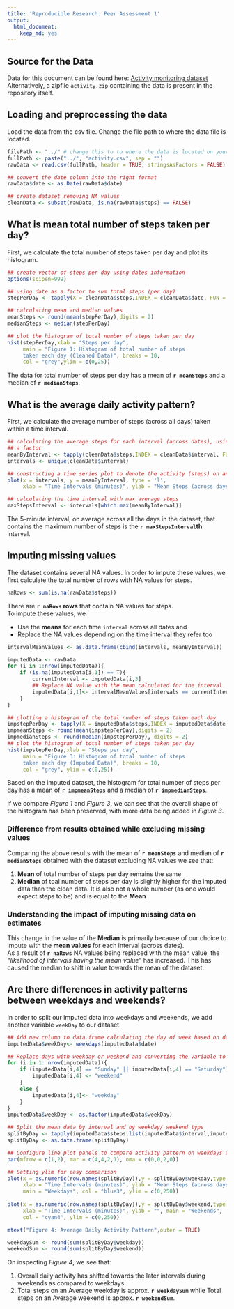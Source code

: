 ```yaml
---
title: 'Reproducible Research: Peer Assessment 1'
output:
  html_document:
    keep_md: yes
---
```


## Source for the Data
Data for this document can be found here: [Activity monitoring dataset](https://d396qusza40orc.cloudfront.net/repdata%2Fdata%2Factivity.zip)  
Alternatively, a zipfile `activity.zip` containing the data is present in the repository itself.  

## Loading and preprocessing the data
Load the data from the csv file. Change the file path to where the data file is 
located.  

```r
filePath <- "../" # change this to to where the data is located on your system
fullPath <- paste("../", "activity.csv", sep = "")
rawData <- read.csv(fullPath, header = TRUE, stringsAsFactors = FALSE)

## convert the date column into the right format
rawData$date <- as.Date(rawData$date) 

## create dataset removing NA values
cleanData <- subset(rawData, is.na(rawData$steps) == FALSE)
```

## What is mean total number of steps taken per day?
First, we calculate the total number of steps taken per day and plot its 
histogram.  

```r
## create vector of steps per day using dates information
options(scipen=999)

## using date as a factor to sum total steps (per day)
stepPerDay <- tapply(X = cleanData$steps,INDEX = cleanData$date, FUN = sum)

## calculating mean and median values
meanSteps <- round(mean(stepPerDay),digits = 2)
medianSteps <- median(stepPerDay)
```
```r
## plot the histogram of total number of steps taken per day
hist(stepPerDay,xlab = "Steps per day", 
     main = "Figure 1: Histogram of total number of steps 
     taken each day (Cleaned Data)", breaks = 10, 
     col = "grey",ylim = c(0,25))
```


The data for total number of steps per day has a mean of **`r meanSteps`** 
and a median of **`r medianSteps`**.


## What is the average daily activity pattern?
First, we calculate the average number of steps (across all days) taken within a time interval.

```r
## calculating the average steps for each interval (across dates), using steps as
## a factor
meanByInterval <- tapply(cleanData$steps,INDEX = cleanData$interval, FUN = mean)
intervals <- unique(cleanData$interval)
```
```r
## constructing a time series plot to denote the activity (steps) on an 'average' day
plot(x = intervals, y = meanByInterval, type = 'l', 
     xlab = "Time Intervals (minutes)", ylab = "Mean Steps (across days)", main = "Figure 2: Average Daily activity pattern", col = "blue3")

## calculating the time interval with max average steps
maxStepsInterval <- intervals[which.max(meanByInterval)]
```

The 5-minute interval, on average across all the days in the dataset, that contains the maximum number of steps is the **`r maxStepsInterval`th** interval.

## Imputing missing values

The dataset contains several NA values. In order to impute these values, we first calculate the total number of rows with NA values for steps.

```r
naRows <- sum(is.na(rawData$steps))
```

There are **`r naRows` rows** that contain NA values for steps.  
To impute these values, we 

 * Use the **means** for each time `interval` across all dates and  
 * Replace the NA values depending on the time interval they refer too

```r
intervalMeanValues <- as.data.frame(cbind(intervals, meanByInterval))

imputedData <- rawData
for (i in 1:nrow(imputedData)){
    if (is.na(imputedData[i,1]) == T){
        currentInterval <- imputedData[i,3]
        ## Replace NA value with the mean calculated for the interval
        imputedData[i,1]<- intervalMeanValues[intervals == currentInterval, 2]
    }
}
```
```r
## plotting a histogram of the total number of steps taken each day
impstepPerDay <- tapply(X = imputedData$steps,INDEX = imputedData$date, FUN = sum)
impmeanSteps <- round(mean(impstepPerDay),digits = 2)
impmedianSteps <- round(median(impstepPerDay), digits = 2)
## plot the histogram of total number of steps taken per day
hist(impstepPerDay,xlab = "Steps per day", 
     main = "Figure 3: Histogram of total number of steps
     taken each day (Imputed Data)", breaks = 10, 
     col = "grey", ylim = c(0,25))

```

Based on the imputed dataset, the histogram for total number of steps per day has a mean of **`r impmeanSteps`** and a median of **`r impmedianSteps`**.

If we compare _Figure 1_ and _Figure 3_, we can see that the overall shape of the histogram has been preserved, with more data being added in _Figure 3_.

### Difference from results obtained while excluding missing values

Comparing the above results with the mean of **`r meanSteps`** and median of **`r medianSteps`** obtained with the dataset excluding NA values we see that:

1. **Mean** of total number of steps per day remains the same
2. **Median** of toal number of steps per day is slightly higher for the imputed data than the clean data. It is also not a whole number (as one would expect steps to be) and is equal to the **Mean**

### Understanding the impact of imputing missing data on estimates

This change in the value of the **Median** is primarily because of our choice to impute with the **mean values** for each interval (across dates).  
As a result of **`r naRows`** NA values being replaced with the mean value, the _"likelihood of intervals having the mean value"_ has increased. This has caused the median to shift in value towards the mean of the dataset.


## Are there differences in activity patterns between weekdays and weekends?

In order to split our imputed data into weekdays and weekends, we add another variable `weekDay` to our dataset.

```r

## Add new column to data.frame calculating the day of week based on dates
imputedData$weekDay<- weekdays(imputedData$date)

## Replace days with weekday or weekend and converting the variable to a factor
for (i in 1: nrow(imputedData)){
    if (imputedData[i,4] == "Sunday" || imputedData[i,4] == "Saturday"){
        imputedData[i,4] <- "weekend"
    }
    else {
        imputedData[i,4]<- "weekday"
    }
}
imputedData$weekDay <- as.factor(imputedData$weekDay)

## Split the mean data by interval and by weekday/ weekend type
splitByDay <- tapply(imputedData$steps,list(imputedData$interval,imputedData$weekDay),FUN = mean)
splitByDay <- as.data.frame(splitByDay)

## Configure line plot panels to compare activity pattern on weekdays and weekends
par(mfrow = c(1,2), mar = c(4,4,2,1), oma = c(0,0,2,0))

## Setting ylim for easy comparison
plot(x = as.numeric(row.names(splitByDay)),y = splitByDay$weekday,type = "l",
     xlab = "Time Intervals (minutes)", ylab = "Mean Steps (across days)", 
     main = "Weekdays", col = "blue3", ylim = c(0,250))
     
plot(x = as.numeric(row.names(splitByDay)),y = splitByDay$weekend,type = "l",
     xlab = "Time Intervals (minutes)", ylab = "", main = "Weekends", 
     col = "cyan4", ylim = c(0,250))

mtext("Figure 4: Average Daily Activity Pattern",outer = TRUE)

weekdaySum <- round(sum(splitByDay$weekday))
weekendSum <- round(sum(splitByDay$weekend))
```


On inspecting _Figure 4_, we see that:

1. Overall daily activity has shifted towards the later intervals during weekends as compared to weekdays.
2. Total steps on an Average weekday is approx. **`r weekdaySum`** while Total steps on an Average weekend is approx. **`r weekendSum`**.


